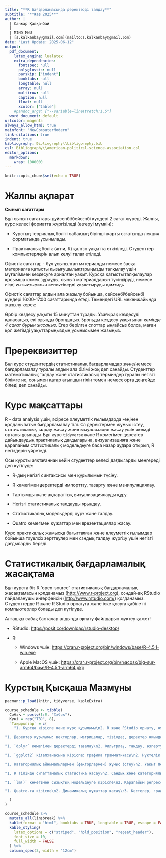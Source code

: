 ```yaml
---
title: "**R бағдарламасында деректерді талдау**"
subtitle: "**Жаз 2025**"
author: |
  | Санжар Қалқанбай
  |
  | MIND MNU
  | [s.kalkanbay@gmail.com](mailto:s.kalkanbay@gmail.com)
date: "Last Update: 2025-06-12"
output:
  pdf_document:
    latex_engine: lualatex
    extra_dependencies:
      fontspec: null
      polyglossia: null
      parskip: ["indent"]
      booktabs: null
      longtable: null
      array: null
      multirow: null
      caption: null
      float: null
      xcolor: ["table"]
    #pandoc_args: ["--variable=linestretch:1.5"]
  word_document: default
urlcolor: magenta
always_allow_html: true
mainfont: "NewComputerModern"
link-citations: true
indent: true
bibliography: Bibliography\\bibligoraphy.bib
csl: Bibliography\\american-political-science-association.csl
editor_options:
  markdown:
    wrap: 1000000
---
```


```r
knitr::opts_chunk$set(echo = TRUE)
```

# Жалпы ақпарат

**Сынып сағаттары**

Бұл сынып сағаттары дүйсенбі/бейсенбі күндері 2 сағат жүреді. Жалпы, курс келесі форматта жүргізіледі (өзгеруі мүмкін):

-   Курстың теориялық бөлігі сабақтың бірінші жарты сағатында лекция форматында ұсынылады.

-   Практикалық бөлік (яғни, R) қалған уақытта өткізіледі. Студенттер компьютерлерін алып келуі талап етіледі.

\noindent\textbf{Офистік Сағаттар}

Офистік сағаттар - бұл ұсынылған материалды немесе басқа материалға қатысты қызығушылықтарыңызды талқылау үшін мұғаліммен кездесуге арналған уақыт. Курсқа қатысты талқылаулар қосымша көмек сұрауды, сынып материалдарын түсіндіруді, немесе сізді қызықтыратын аспектілерді қарастыруды қамтиды.

Офистік сағаттар алдын ала жазылу бойынша, сейсенбі/бейсенбі күндері 16:00-17:00 сағаттарында өтеді. Төмендегі URL мекенжайында жазылу керек:

\begin{center}
\url{https://calendly.com/s-kalkanbay/ofistik-sagattar}
\end{center}

Әрбір кездесу уақыты 15 минуттан тұрады. Ұзағырақ кездесуді қаласаңыз, екі орынды брондаңыз. Броньды кездесу уақытынан *кемінде 4 сағат бұрын жасаңыз*. Егер берілген слоттар ыңғайсыз болса, маған қол жетімді уақыттарыңыздың ұсынысымен жазыңыз.

# Пререквизиттер

Бұл курс студенттердің статистикалық бағдарламадар және/немесе бағдарламалау туралы алдын ала білімі жоқ деп санайды. Студенттер математикалық талдау және статистикалық терминдер туралы негізгі білімге ие, сонымен қатар ағылшын тілін төмен немесе орта деңгейде біледі деп санайды.

# Курс мақсаттары

R - data analysis үшін, әсіресе әлеуметтік ғылымдарда кеңінен қолданылатын бағдарламалау тілі. Ол деректермен жұмыс істеу, статистикалық талдау жасау және визуализация жасау үшін икемді ортаны ұсынады. Бұл курс `tidyverse` және R көмегімен деректер дайындаудың практикалық дағдыларына, визуализацияға және қарапайым статистикалық модельдеуге баса назар аудара отырып, R негіздерін үйретеді.

Осы курсты аяқтағаннан кейін студенттер келесі дағдыларды меңгереді деп күтілуде:

-   R-дың негізгі синтаксисы мен құрылымын түсіну.

-   R көмегімен деректерді импорттау, тазарту және манипуляциялау.

-   Тартымды және ақпараттық визуализациялауды құру.

-   Негізгі статистикалық талдауды орындау.

-   Статистикалық модельдерді құру және талдау.

-   Quatro көмегімен құжаттар мен презентациялар жасау.

Курс практикалық жұмысқа бағытталған және әлеуметтік ғылымдар бойынша тәуелсіз зерттеулер мен сандық талдау жүргізу үшін негізгі дағдыларды береді.

# Статистикалық бағдарламалық жасақтама

Бұл курста біз R "open-source" статистикалық бағдарламалық жасақтамасын қолданамыз (<http://www.r-project.org>), сондай-ақ RStudio пайдаланушы интерфейсін (<http://www.rstudio.com/>) қолданамыз. Студенттерде R және R Studio орнатуға және іске қосуға қабілетті компьютерлер болады деп күтілуде.

Алғашқы сабақ басталар алдында орнату файлдарын жүктеу қажет!

-   RStudio: <https://posit.co/download/rstudio-desktop/>

-   R:

    -   Windows үшін: <https://cran.r-project.org/bin/windows/base/R-4.5.1-win.exe>

    -   Apple MacOS үшін: <https://cran.r-project.org/bin/macosx/big-sur-arm64/base/R-4.5.1-arm64.pkg>

# Курстың Қысқаша Мазмұны

```r
pacman::p_load(knitr, tidyverse, kableExtra)

course_schedule <- tibble(
  Сабақ = paste(1:8, "Сабақ"),
  Күні = rep("TBD", 8),
  `Тақырыптар` = c(
    "1. Курсқа кіріспе және курс құрылымы\n2. R және RStudio орнату, жұмыс ортасын баптау\n3. R калькулятор ретінде: негізгі синтаксис, айнымалылар, меншіктеу\n4. Деректер түрлері және векторлар\n5. Көмек алу жолдары",

"1. Деректер құрылымы: векторлар, матрицалар, тізімдер, деректер жиындары (data frame)\n2. Іріктеу және индекстеу\n3. `tibble` және қарапайым деректерді өңдеуге кіріспе\n4. CSV/Excel файлдарын оқу",

"1. `dplyr` көмегімен деректерді тазалау\n2. Фильтрлау, таңдау, өзгерту, жиынтықтау\n3. Топтау және агрегация\n4. Таза және түсінікті скрипт жазу",

"1. `ggplot2` кітапханасына кіріспе: графика грамматикасы\n2. Нүктелік, бағаналық және гистограмма графиктерін жасау\n3. Эстетикалық баптаулар және тақырыптар\n4. Графиктерді экспорттау",

"1. Категориялық айнымалылармен (факторлармен) жұмыс істеу\n2. Уақыт пен күндермен жұмыс істеу\n3. `tidyr` арқылы қайта құрылымдау (pivot, join)\n4. Жоба ұйымдастыру бойынша кеңестер",

"1. R тілінде сипаттамалық статистика жасау\n2. Сандық және категориялық деректерді жиынтықтау\n3. Орташа мән мен өзгергіштікті түсіндіру\n4. Кестелер мен диаграммаларда нәтижелерді көрсету",

"1. `lm()` көмегімен сызықтық модельдеуге кіріспе\n2. Қарапайым регрессия жүргізу\n3. Нәтижелерді интерпретациялау\n4. Регрессия нәтижелерін визуалдау",

"1. Quatro-ға кіріспе\n2. Динамикалық құжаттар жасау\n3. Кестелер, графиктер және ішкі статистикалар\n4. Қорытынды: R-ды зерттеуде қолдану"

  )
)

course_schedule %>%
  mutate_all(linebreak) %>% 
  kable(format = "html", booktabs = TRUE, longtable = TRUE, escape = FALSE) %>%
  kable_styling(
    latex_options = c("striped", "hold_position", "repeat_header"), 
    font_size = 10, 
    full_width = FALSE
  ) %>%
  column_spec(3, width = "12cm") 
```
